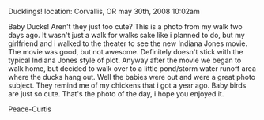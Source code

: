 Ducklings!
location: Corvallis, OR
may 30th, 2008 10:02am

Baby Ducks!
Aren't they just too cute? This is a photo from my walk two days ago. It wasn't just a walk for walks sake like i planned to do, but my girlfriend and i walked to the theater to see the new Indiana Jones movie. The movie was good, but not awesome. Definitely doesn't stick with the typical Indiana Jones style of plot. Anyway after the movie we began to walk home, but decided to walk over to a little pond/storm water runoff area where the ducks hang out. Well the babies were out and were a great photo subject. They remind me of my chickens that i got a year ago. Baby birds are just so cute. That's the photo of the day, i hope you enjoyed it.

Peace-Curtis
